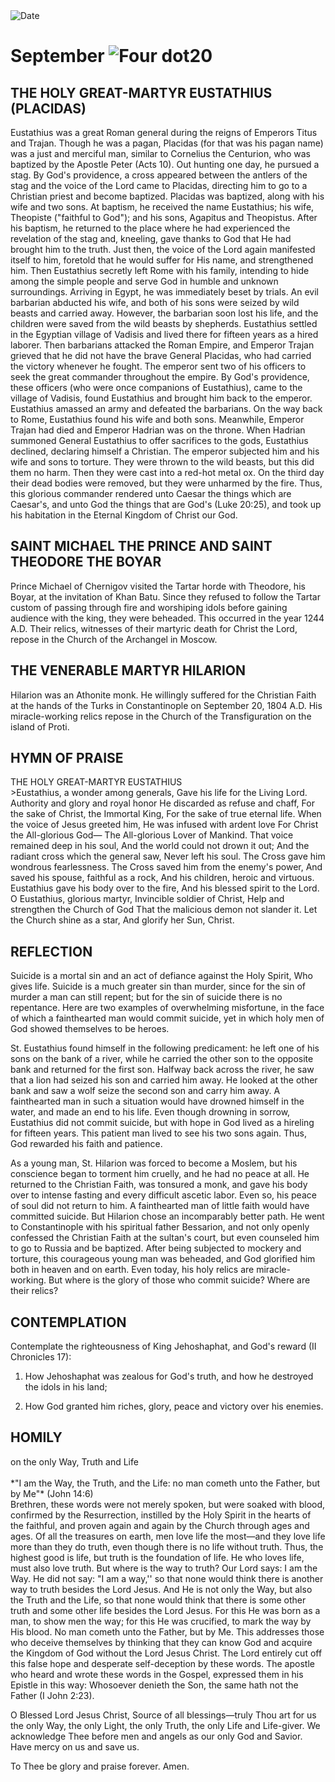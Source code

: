 
<RunningHead />
<Image src="/title-imprint.png" height={68} width={50} alt="Date" className="title-imprint"/>

# <div id="date">September <Image className="four-dot" src="/four-dot.png" height={15} width={15} alt="Four dot" />20</div>

## THE HOLY GREAT-MARTYR EUSTATHIUS (PLACIDAS)

Eustathius was a great Roman general during the reigns of Emperors Titus and Trajan. Though he was a pagan, Placidas (for that was his pagan name) was a just and merciful man, similar to Cornelius the Centurion, who was baptized by the Apostle Peter (Acts 10). Out hunting one day, he pursued a stag. By God's providence, a cross appeared between the antlers of the stag and the voice of the Lord came to Placidas, directing him to go to a Christian priest and become baptized. Placidas was baptized, along with his wife and two sons. At baptism, he received the name Eustathius; his wife, Theopiste ("faithful to God"); and his sons, Agapitus and Theopistus. After his baptism, he returned to the place where he had experienced the revelation of the stag and, kneeling, gave thanks to God that He had brought him to the truth. Just then, the voice of the Lord again manifested itself to him, foretold that he would suffer for His name, and strengthened him. Then Eustathius secretly left Rome with his family, intending to hide among the simple people and serve God in humble and unknown surroundings. Arriving in Egypt, he was immediately beset by trials. An evil barbarian abducted his wife, and both of his sons were seized by wild beasts and carried away. However, the barbarian soon lost his life, and the children were saved from the wild beasts by shepherds. Eustathius settled in the Egyptian village of Vadisis and lived there for fifteen years as a hired laborer. Then barbarians attacked the Roman Empire, and Emperor Trajan grieved that he did not have the brave General Placidas, who had carried the victory whenever he fought. The emperor sent two of his officers to seek the great commander throughout the empire. By God's providence, these officers (who were once companions of Eustathius), came to the village of Vadisis, found Eustathius and brought him back to the emperor. Eustathius amassed an army and defeated the barbarians. On the way back to Rome, Eustathius found his wife and both sons. Meanwhile, Emperor Trajan had died and Emperor Hadrian was on the throne. When Hadrian summoned General Eustathius to offer sacrifices to the gods, Eustathius declined, declaring himself a Christian. The emperor subjected him and his wife and sons to torture. They were thrown to the wild beasts, but this did them no harm. Then they were cast into a red-hot metal ox. On the third day their dead bodies were removed, but they were unharmed by the fire. Thus, this glorious commander rendered unto Caesar the things which are Caesar's, and unto God the things that are God's (Luke 20:25), and took up his habitation in the Eternal Kingdom of Christ our God.

## SAINT MICHAEL THE PRINCE AND SAINT THEODORE THE BOYAR

Prince Michael of Chernigov visited the Tartar horde with Theodore, his Boyar, at the invitation of Khan Batu. Since they refused to follow the Tartar custom of passing through fire and worshiping idols before gaining audience with the king, they were beheaded. This occurred in the year 1244 A.D. Their relics, witnesses of their martyric death for Christ the Lord, repose in the Church of the Archangel in Moscow.

## THE VENERABLE MARTYR HILARION

Hilarion was an Athonite monk. He willingly suffered for the Christian Faith at the hands of the Turks in Constantinople on September 20, 1804 A.D. His miracle-working relics repose in the Church of the Transfiguration on the island of Proti.


## HYMN OF PRAISE
<div style={{textAlign:'center', color:'crimson', fontWeight:'bold'}}>
THE HOLY GREAT-MARTYR EUSTATHIUS
</div>
>Eustathius, a wonder among generals,  
Gave his life for the Living Lord.  
Authority and glory and royal honor  
He discarded as refuse and chaff,  
For the sake of Christ, the Immortal King,  
For the sake of true eternal life.  
When the voice of Jesus greeted him,  
He was infused with ardent love  
For Christ the All-glorious God—  
The All-glorious Lover of Mankind.  
That voice remained deep in his soul,  
And the world could not drown it out;  
And the radiant cross which the general saw,  
Never left his soul.  
The Cross gave him wondrous fearlessness.  
The Cross saved him from the enemy's power,  
And saved his spouse, faithful as a rock,  
And his children, heroic and virtuous.  
Eustathius gave his body over to the fire,  
And his blessed spirit to the Lord.  
O Eustathius, glorious martyr,  
Invincible soldier of Christ,  
Help and strengthen the Church of God  
That the malicious demon not slander it.  
Let the Church shine as a star,  
And glorify her Sun, Christ.  


## REFLECTION

Suicide is a mortal sin and an act of defiance against the Holy Spirit, Who gives life. Suicide is a much greater sin than murder, since for the sin of murder a man can still repent; but for the sin of suicide there is no repentance. Here are two examples of overwhelming misfortune, in the face of which a fainthearted man would commit suicide, yet in which holy men of God showed themselves to be heroes.

St. Eustathius found himself in the following predicament: he left one of his sons on the bank of a river, while he carried the other son to the opposite bank and returned for the first son. Halfway back across the river, he saw that a lion had seized his son and carried him away. He looked at the other bank and saw a wolf seize the second son and carry him away. A fainthearted man in such a situation would have drowned himself in the water, and made an end to his life. Even though drowning in sorrow, Eustathius did not commit suicide, but with hope in God lived as a hireling for fifteen years. This patient man lived to see his two sons again. Thus, God rewarded his faith and patience.

As a young man, St. Hilarion was forced to become a Moslem, but his conscience began to torment him cruelly, and he had no peace at all. He returned to the Christian Faith, was tonsured a monk, and gave his body over to intense fasting and every difficult ascetic labor. Even so, his peace of soul did not return to him. A fainthearted man of little faith would have committed suicide. But Hilarion chose an incomparably better path. He went to Constantinople with his spiritual father Bessarion, and not only openly confessed the Christian Faith at the sultan's court, but even counseled him to go to Russia and be baptized. After being subjected to mockery and torture, this courageous young man was beheaded, and God glorified him both in heaven and on earth. Even today, his holy relics are miracle-working. But where is the glory of those who commit suicide? Where are their relics?


## CONTEMPLATION

Contemplate the righteousness of King Jehoshaphat, and God's reward (II Chronicles 17):

1. How Jehoshaphat was zealous for God's truth, and how he destroyed the idols in his land;

2. How God granted him riches, glory, peace and victory over his enemies. 


## HOMILY
<div style={{textAlign:'center', color:'crimson', fontWeight:'bold'}}>
on the only Way, Truth and Life
 </div>
<br />
<div style={{textAlign:'right'}}>
*"I am the Way, the Truth, and the Life: no man cometh unto the Father, but by Me"* (John 14:6)
</div>
Brethren, these words were not merely spoken, but were soaked with blood, confirmed by the Resurrection, instilled by the Holy Spirit in the hearts of the faithful, and proven again and again by the Church through ages and ages. Of all the treasures on earth, men love life the most—and they love life more than they do truth, even though there is no life without truth. Thus, the highest good is life, but truth is the foundation of life. He who loves life, must also love truth. But where is the way to truth? Our Lord says: I am the Way. He did not say: "I am a way,'' so that none would think there is another way to truth besides the Lord Jesus. And He is not only the Way, but also the Truth and the Life, so that none would think that there is some other truth and some other life besides the Lord Jesus. For this He was born as a man, to show men the way; for this He was crucified, to mark the way by His blood. No man cometh unto the Father, but by Me. This addresses those who deceive themselves by thinking that they can know God and acquire the Kingdom of God without the Lord Jesus Christ. The Lord entirely cut off this false hope and desperate self-deception by these words. The apostle who heard and wrote these words in the Gospel, expressed them in his Epistle in this way: Whosoever denieth the Son, the same hath not the Father (I John 2:23).

O Blessed Lord Jesus Christ, Source of all blessings—truly Thou art for us the only Way, the only Light, the only Truth, the only Life and Life-giver. We acknowledge Thee before men and angels as our only God and Savior. Have mercy on us and save us.

To Thee be glory and praise forever. Amen.